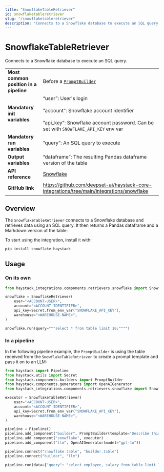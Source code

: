 ```yaml
---
title: "SnowflakeTableRetriever"
id: snowflaketableretriever
slug: "/snowflaketableretriever"
description: "Connects to a Snowflake database to execute an SQL query."
---
```


# SnowflakeTableRetriever

Connects to a Snowflake database to execute an SQL query.

|  |  |
| --- | --- |
| **Most common position in a pipeline** | Before a [`PromptBuilder`](/docs/promptbuilder) |
| **Mandatory init variables** | “user”: User's login  <br /> <br />”account”: Snowflake account identifier  <br /> <br />”api_key”: Snowflake account password. Can be set with `SNOWFLAKE_API_KEY` env var |
| **Mandatory run variables** | “query”: An SQL query to execute |
| **Output variables** | “dataframe”: The resulting Pandas dataframe version of the table |
| **API reference** | [Snowflake](/reference/integrations-snowflake) |
| **GitHub link** | https://github.com/deepset-ai/haystack-core-integrations/tree/main/integrations/snowflake |

## Overview

The `SnowflakeTableRetriever` connects to a Snowflake database and retrieves data using an SQL query. It then returns a Pandas dataframe and a Markdown version of the table:

To start using the integration, install it with:

```bash
pip install snowflake-haystack
```

## Usage

### On its own

```python
from haystack_integrations.components.retrievers.snowflake import SnowflakeTableRetriever

snowflake = SnowflakeRetriever(
    user="<ACCOUNT-USER>",
    account="<ACCOUNT-IDENTIFIER>",
    api_key=Secret.from_env_var("SNOWFLAKE_API_KEY"),
    warehouse="<WAREHOUSE-NAME>",
)

snowflake.run(query="""select * from table limit 10;"""")
```

### In a pipeline

In the following pipeline example, the `PromptBuilder` is using the table received from the `SnowflakeTableRetriever` to create a prompt template and pass it on to an LLM:

```python
from haystack import Pipeline
from haystack.utils import Secret
from haystack.components.builders import PromptBuilder
from haystack.components.generators import OpenAIGenerator
from haystack_integrations.components.retrievers.snowflake import SnowflakeTableRetriever

executor = SnowflakeTableRetriever(
    user="<ACCOUNT-USER>",
    account="<ACCOUNT-IDENTIFIER>",
    api_key=Secret.from_env_var("SNOWFLAKE_API_KEY"),
    warehouse="<WAREHOUSE-NAME>",
)

pipeline = Pipeline()
pipeline.add_component("builder", PromptBuilder(template="Describe this table: {{ table }}"))
pipeline.add_component("snowflake", executor)
pipeline.add_component("llm", OpenAIGenerator(model="gpt-4o"))

pipeline.connect("snowflake.table", "builder.table")
pipeline.connect("builder", "llm")

pipeline.run(data={"query": "select employee, salary from table limit 10;"})

```
